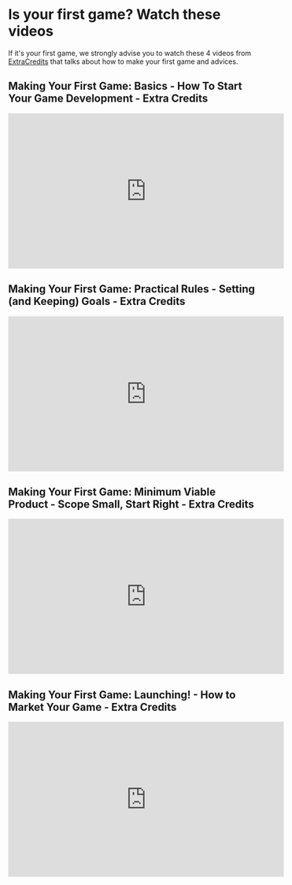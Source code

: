 # Is your first game? Watch these videos

If it's your first game, we strongly advise you to watch these 4 videos from [ExtraCredits](https://www.youtube.com/@extrahistory) that talks about how to make your first game and advices.


## Making Your First Game: Basics - How To Start Your Game Development - Extra Credits

<iframe width="560" height="315" src="https://www.youtube.com/embed/z06QR-tz1_o?si=PQF13i0gfh5SRFM9" title="YouTube video player" frameborder="0" allow="accelerometer; autoplay; clipboard-write; encrypted-media; gyroscope; picture-in-picture; web-share" allowfullscreen></iframe>


## Making Your First Game: Practical Rules - Setting (and Keeping) Goals - Extra Credits

<iframe width="560" height="315" src="https://www.youtube.com/embed/dHMNeNapL1E?si=d6Xnm0rN2Wo9s7sN" title="YouTube video player" frameborder="0" allow="accelerometer; autoplay; clipboard-write; encrypted-media; gyroscope; picture-in-picture; web-share" allowfullscreen></iframe>

## Making Your First Game: Minimum Viable Product - Scope Small, Start Right - Extra Credits

<iframe width="560" height="315" src="https://www.youtube.com/embed/UvCri1tqIxQ?si=wOC68ZU-23Ddr-wj" title="YouTube video player" frameborder="0" allow="accelerometer; autoplay; clipboard-write; encrypted-media; gyroscope; picture-in-picture; web-share" allowfullscreen></iframe>

## Making Your First Game: Launching! - How to Market Your Game - Extra Credits

<iframe width="560" height="315" src="https://www.youtube.com/embed/qxsEimJ_3bM?si=jHWlgvQXi1kowvtD" title="YouTube video player" frameborder="0" allow="accelerometer; autoplay; clipboard-write; encrypted-media; gyroscope; picture-in-picture; web-share" allowfullscreen></iframe>

